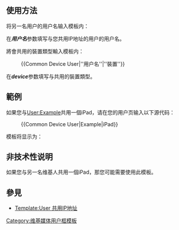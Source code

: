 <noinclude>{{Documentation subpage}}</noinclude>
{{Message_box
|id = 
|backgroundcolor = #E0FFFF
|image  = Information_icon.svg
|heading = 用户框使用注意事项
|message = 用户在使用此用户框前，必须熟悉'''[[Wikipedia:SOCK|维基百科使用多重账户的方针]]'''，而账户不会用来操作傀儡。
}}
== 使用方法 ==
将另一名用户的用户名输入模板内：
:{{tl|Common Device User|''用户名''}}

在'''''用户名'''''参数填写与您共用IP地址的用户的用户名。

將會共用的裝置類型輸入模板内：
:<nowiki>{{Common Device User|''用户名''|''裝置''}}</nowiki>

在'''''device'''''参数填写与共用的裝置類型。

== 範例 ==
如果您与[[User:Example]]共用一個iPad，请在您的用户页输入以下源代码：
:<nowiki>{{Common Device User|Example|iPad}}</nowiki>

模板将显示为：

{{Userbox|lightskyblue|#DFD|[[Image:Nuvola apps kdmconfig.png|50px]]|这名用户有时可能会与[[User:Example]]共用iPad來編輯維基百科。}}
{{brClear}}

==非技术性说明==
如果您与另一名维基人共用一個iPad，那您可能需要使用此模板。

== 參見 ==
* [[Template:User 共用IP地址]]

<includeonly>
<!-- 本行下加入模板的分類 -->
[[Category:维基媒体用户框模板]]
</includeonly>